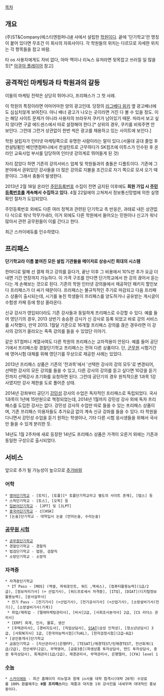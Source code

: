 [[목차]]

== 개요 ==
(주)ST&Company(에스티엔컴퍼니)[http://st-company.net/ #] 사에서 설립한 [[학원]]이다. 끝에 '단기학교'란 명칭이 붙어 있다면 무조건 이 회사의 자회사이다. 각 학원들의 위치는 다르므로 자세한 위치는 각 항목들을 참고 바람.

타 os 사용자에게도 자비 없다, 아마 맥이나 리눅스 유저라면 뒷목잡고 쓰러질 일 많을 듯[* [[아쿠아 플레이어]] 참고]

== 공격적인 마케팅과 타 학원과의 갈등 ==
이들의 마케팅 전략은 상당히 뛰어나다, 프리패스가 그 첫 사례.

이 학원의 특징이라면 어마어마한 양의 광고인데. 당장의 [[리그베다 위키]] 옆 광고배너에도 심심치않게 보여진다. 아니 배너 광고가 나오는 곳이라면 거진 다 볼 수 있을 정도. 이는 해당 사이트 문제가 아니라 사용자의 브라우저 쿠키가 남아있기 때문. 따라서 보고 싶지 않다면 구글 에드센스에서 따로 설정해야 한다.[* 상위의 경우, 쿠키를 비워주면 안 보인다. 그런데 그런거 상관없이 한번 씩은 광고를 채용하고 있는 사이트에 보인다.]

학원 설립자가 인터넷 마케팅쪽으로 유명한 사람이라는 말이 있다.(서울대 공대 졸업 후 컨설팅펌인 베인앤컴퍼니에서 컨설턴트로 근무하다가 SK컴즈에 이투스가 인수된 후 온라인 교육사업 부서를 담당하여 인터넷 강의계로 뛰어들게 된 것)

자리 잡았다 하면 기존의 강의서비스 업체 및 학원들과의 충돌은 디폴트이다. 기존에 그 분야에서 권위있던 강사들을 더 많은 강의료 지불을 조건으로 자기 쪽으로 모셔 오기 때문이다. 그래서 충돌이 발생한다.

2013년 2월 18일 온라인 [[주민등록번호]] 수집이 전면 금지된 이후에도 '''회원 가입 시 [[주민등록번호]]를 계속해서 수집하고 있다.''' 4월 22일에야 고쳐져서 정보통신망법에 의한 실명확인 절차가 도입되었다.

주민등록번호 외에도 다른 여러 정책과 관련된 단기학교 측 반응은, 과태료 내든 상관없다 식으로 워낙 막무가내라, 이거 외에도 다른 학원에서 들어오는 민원이나 신고가 워낙 많아서 관련 공무원들이 이를 간다고 한다.

최근 스카이에듀를 인수하였다.
== 프리패스 ==
'''단기학교라 이름 붙여진 모든 설립 기관들을 메이저로 상승시킨 희대의 시스템'''

한마디로 말해 선 결제 하고 강의를 듣다가, 끝난 이후 그 비용에서 10%만 추가 요금 더 내면 기간 연장까지 가능하다.
이 가격 구조를 안다면 단기학교에서 한 강의 끊어서 듣는다는 게 손해보는 것으로 된다. 기존의 학원 인터넷 강의들에서 제공하던 패키지 할인보다 프리패스가 더 싸기 때문이다. 프리패스는 불규칙적인 주기로 마감되고 다음 프리패스 상품이 출시되는데, 시기를 놓친 학생들이 프리패스를 양도하거나 공유받는 게시글이 수험생 카페 등에 항상 올라온다.

신규 강사가 영입되더라도 기존 강사들과 동일하게 프리패스로 수강할 수 있다. 예를 들어 영단기의 경우, 2013 상반기 송승환 강사가 신 강사로 등록 되었고  바로 강의 서비스를 시작했다, 만약 2013. 1월달 기준으로 16개월 프리패스 강의를 끊은 경우라면 이 강사의 강의가 올라오는 족족 강의를 들을 수 있었단 이야기.

같은 ST컴퍼니 계열사여도 다른 학원의 프리패스는 교차적용이 안된다. 예를 들어 공단기에서 프리패스랑 경찰단기학교 프리패스는 전혀 다른 상품이다. 단, [[군무원]] 시험기간에 영어시험 대체를 위해 영단기를 무상으로 제공한 사례는 있었다.

2013년 프리패스 상품은 기존의 '전과목'에서 '선택한 강사의 강의 모두'로 변경되어, 선택한 강사의 모든 강의를 들을 수 있고, 다른 강사의 강의를 듣고 싶다면 10강을 듣기 전까지 선택강사 초기화를 요청하면 된다. 그런데 공단기의 경우 원칙적으론 1과목 1강사였지만 강사 제한을 도로 풀어준 상태.

2014년 강좌부터 공단기 [[강민성]] 강사의 수업은 독자적인 프리패스로 독립되었다. 국사 1과목이 1년에 15만원으로 책정되었는데, 2014년 1월까지 강민성 강사 외에 독자 프리패스를 도입한 강사는 없다. 
강민성 강사의 수업만 따로 들을 수 있는 프리패스 상품이며, 기존 프리패스 이용자들도 추가요금 없이 계속 신규 강좌를 들을 수 있다. 타 학원을 다니면서 강민성 수업을 듣기 원하는 학생이나, 기타 다른 시험 응시생들을 위해서 국사만 들을 수 있게 분리한 듯.

14년도 1월 2주차에 새로 등장한 14년도 프리패스 상품은 가격이 오른거 외에는 기존과 동일한 구성으로 출시되었다.

== 서비스 ==
앞으로 추가 될 가능성이 높으므로 [[추가바람]]

=== 어학 ===
 * [[영어단기학교]] - [토익], [토플][* 토플단기학교라고 별도의 사이트 존재], [텝스] 등 
 * 스픽단기학교 - [토스], [오픽] 등
 * [[일본어]]단기학교 - [JPT] 및 [JLPT]
 * [[중국어]]단기학교 - 신[HSK]
 * [논술]단기학교 - 대학입시 논술 (언어논술, 수리논술)
=== [[공무원 시험]] ===
 * [[공무원단기학교]]
 * 경찰단기학교 - 경찰직 
 * 법검단기학교 - 법원, 검찰직
 * 소방단기학교 - 소방직
=== 자격증 ===
 * 자격증단기학교
  * IT Pass - [MOS] (엑셀, 파워포인트, 워드 ,액세스), [컴퓨터활용능력](1급/2급), [정보처리기사] (+ 산업기사), [워드프로세서 자격증], [ITQ], [DIAT](디지털정보활용능력), [문서실무사]
  * 전기 Pass - [전기기사] (+산업기사), [전기공사기사] (+산업기사), [소방설비기사(전기)], [소방설비기사(기계)]
  * 취업/재취업 - [텔레마케팅관리사], [비서]2급, [사회조사분석사] 2급, [CS 리더스 관리사]
  * [ERP] 회계, 인사, 물류, 생산
  * [주택관리사], [경비지도사], [직업상담사], [[SSAT]](삼성 인적성), [청소년상담사] 3급, [사회복지사] 1급, [한국어능력시험](ToKL), [한자검정시험](2급~8급)
 * [공인중개사]단기학교
 * 금융단기학교 - [자산관리사](은행FP), [TESAT]/매경TEST/틴매경TEST, 전산회계(1급/2급), 전산세무(2급), 무역영어, [금융3종](파생상품 투자상담사, 펀드 투자상담사, 증권 투자상담사), 회계관리(1급/2급), 재경관리사, 무역관리사, 은행텔러, [CFA] level 1
=== [[수능]] ===
 * [[스카이에듀]] - 최근 홈페이지 리뉴얼과 함께 in서울 대학 합격시(대략 20개) 수강료를 100% 환불해주는 '''0원 프리패스'''라는 제품과 대치동 1위 강사진을 내세우며 대대적인 홍보중이다.
